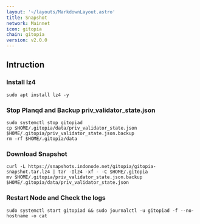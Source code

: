 ```yaml
---
layout: '~/layouts/MarkdownLayout.astro'
title: Snapshot
network: Mainnet
icon: gitopia
chain: gitopia
version: v2.0.0
---
```

## Intruction

### Install lz4
```
sudo apt install lz4 -y
```

### Stop Planqd and Backup priv_validator_state.json
```
sudo systemctl stop gitopiad
cp $HOME/.gitopia/data/priv_validator_state.json $HOME/.gitopia/priv_validator_state.json.backup
rm -rf $HOME/.gitopia/data
```

### Download Snapshot
```
curl -L https://snapshots.indonode.net/gitopia/gitopia-snapshot.tar.lz4 | tar -Ilz4 -xf - -C $HOME/.gitopia
mv $HOME/.gitopia/priv_validator_state.json.backup $HOME/.gitopia/data/priv_validator_state.json
```

### Restart Node and Check the logs

```
sudo systemctl start gitopiad && sudo journalctl -u gitopiad -f --no-hostname -o cat
```